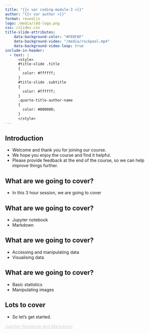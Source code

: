 ```yaml
---
title: "{{< var coding-module-3 >}}"
author: "{{< var author >}}"
format: revealjs
logo: /media/ldd-logo.png
css: /slides.css
title-slide-attributes:
    data-background-color: "#FEDF8F"
    data-background-video: "/media/rockpool.mp4"
    data-background-video-loop: true
include-in-header:
  - text: |
      <style>
      #title-slide .title
      {
        color: #ffffff;
      }
      #title-slide .subtitle 
      {
        color: #ffffff;
      }
      .quarto-title-author-name 
      {
        color: #000000;
      }
      </style>
---
```



## Introduction {background-image="/media/welcome-mat-dock.jpg" background-opacity="0.4"}

* Welcome and thank you for joining our course.
* We hope you enjoy the course and find it helpful.
* Please provide feedback at the end of the course, so we can help improve things further.


## What are we going to cover? {background-image="/media/row-of-archways.jpg" background-opacity="0.8"}

* In this 3 hour session, we are going to cover


## What are we going to cover? {background-image="/media/row-of-archways.jpg" background-opacity="0.8"}

* Jupyter notebook
* Markdown


## What are we going to cover? {background-image="/media/row-of-archways.jpg" background-opacity="0.8"}

* Accessing and manipulating data
* Visualising data


## What are we going to cover? {background-image="/media/row-of-archways.jpg" background-opacity="0.8"}

* Basic statistics
* Manipulating images


## Lots to cover {background-image="/media/snow-tubing-mid-air.jpg" background-opacity="0.4"}

* So let's get started.

```{=html}
<div class="bottom-right">
    <a href="https://letsdodigital.org/learn/learn-python/module-3/2-jupyter-notebook-and-markdown.html" style="color: lightgrey;">Jupyter Notebook and Markdown</a>
</div>
```